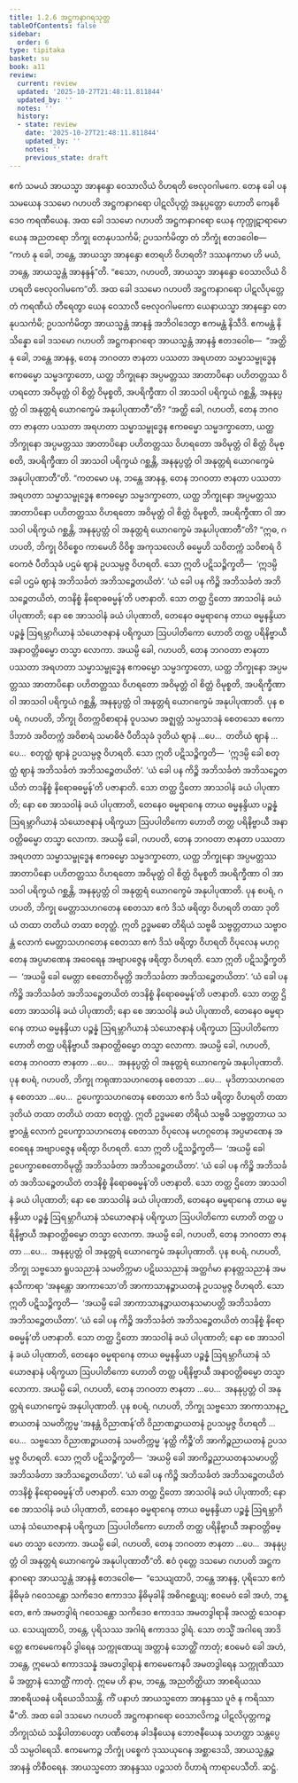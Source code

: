 ```yaml
---
title: 1.2.6 အဋ္ဌကနာဂရသုတ္တ
tableOfContents: false
sidebar:
  order: 6
type: tipitaka
basket: su
book: a11
review:
  current: review
  updated: '2025-10-27T21:48:11.811844'
  updated_by: ''
  notes: ''
  history:
  - state: review
    date: '2025-10-27T21:48:11.811844'
    updated_by: ''
    notes: ''
    previous_state: draft
---
```



<ReviewStatus review={frontmatter.review} showDetails={true} />

<HypothesisAnnotation frontmatter={frontmatter} />

<DynamicBreadcrumb />

<Division number="16" book="a11" e="ch" v="17" p="542">

<Paragraph number="143" book="a11">
ဧကံ သမယံ အာယသ္မာ အာနန္ဒော ဝေသာလိယံ ဝိဟရတိ ဗေလုဝဂါမကေ. တေန ခေါ ပန သမယေန ဒသမော ဂဟပတိ အဋ္ဌကနာဂရော ပါဋလိပုတ္တံ အနုပ္ပတ္တော ဟောတိ ကေနစိဒေဝ ကရဏီယေန.
</Paragraph>

<Paragraph number="144" book="a11">
အထ ခေါ ဒသမော ဂဟပတိ အဋ္ဌကနာဂရော ယေန ကုက္ကုဋာရာမော ယေန အညတရော ဘိက္ခု တေနုပသင်္ကမိ; ဥပသင်္ကမိတွာ တံ ဘိက္ခုံ ဧတဒဝေါစ—  “ကဟံ နု ခေါ, ဘန္တေ, အာယသ္မာ အာနန္ဒော ဧတရဟိ ဝိဟရတိ? ဒဿနကာမာ ဟိ မယံ, ဘန္တေ, အာယသ္မန္တံ အာနန္ဒန်”တိ. “ဧသော, ဂဟပတိ, အာယသ္မာ အာနန္ဒော ဝေသာလိယံ ဝိဟရတိ ဗေလုဝဂါမကေ”တိ.
</Paragraph>

<Paragraph number="145" book="a11">
အထ ခေါ ဒသမော ဂဟပတိ အဋ္ဌကနာဂရော ပါဋလိပုတ္တေ တံ ကရဏီယံ တီရေတွာ ယေန ဝေသာလီ ဗေလုဝဂါမကော ယေနာယသ္မာ အာနန္ဒော တေနုပသင်္ကမိ; ဥပသင်္ကမိတွာ အာယသ္မန္တံ အာနန္ဒံ အဘိဝါဒေတွာ ဧကမန္တံ နိသီဒိ. ဧကမန္တံ နိသိန္နော ခေါ ဒသမော ဂဟပတိ အဋ္ဌကနာဂရော အာယသ္မန္တံ အာနန္ဒံ ဧတဒဝေါစ—  “အတ္ထိ နု ခေါ, ဘန္တေ အာနန္ဒ, တေန ဘဂဝတာ ဇာနတာ ပဿတာ အရဟတာ သမ္မာသမ္ဗုဒ္ဓေန ဧကဓမ္မော သမ္မဒက္ခာတော, ယတ္ထ ဘိက္ခုနော အပ္ပမတ္တဿ အာတာပိနော ပဟိတတ္တဿ ဝိဟရတော အဝိမုတ္တံ ဝါ စိတ္တံ ဝိမုစ္စတိ, အပရိက္ခီဏာ ဝါ အာသဝါ ပရိက္ခယံ ဂစ္ဆန္တိ, အနနုပ္ပတ္တံ ဝါ အနုတ္တရံ ယောဂက္ခေမံ အနုပါပုဏာတီ”တိ? “အတ္ထိ ခေါ, ဂဟပတိ, တေန ဘဂဝတာ ဇာနတာ ပဿတာ အရဟတာ သမ္မာသမ္ဗုဒ္ဓေန ဧကဓမ္မော သမ္မဒက္ခာတော, ယတ္ထ ဘိက္ခုနော အပ္ပမတ္တဿ အာတာပိနော ပဟိတတ္တဿ ဝိဟရတော အဝိမုတ္တံ ဝါ စိတ္တံ ဝိမုစ္စတိ, အပရိက္ခီဏာ ဝါ အာသဝါ ပရိက္ခယံ ဂစ္ဆန္တိ, အနနုပ္ပတ္တံ ဝါ အနုတ္တရံ ယောဂက္ခေမံ အနုပါပုဏာတီ”တိ.
</Paragraph>

<Paragraph number="146" book="a11">
“ကတမော ပန, ဘန္တေ အာနန္ဒ, တေန ဘဂဝတာ ဇာနတာ ပဿတာ အရဟတာ သမ္မာသမ္ဗုဒ္ဓေန ဧကဓမ္မော သမ္မဒက္ခာတော, ယတ္ထ ဘိက္ခုနော အပ္ပမတ္တဿ အာတာပိနော ပဟိတတ္တဿ ဝိဟရတော အဝိမုတ္တံ ဝါ စိတ္တံ ဝိမုစ္စတိ, အပရိက္ခီဏာ ဝါ အာသဝါ ပရိက္ခယံ ဂစ္ဆန္တိ, အနနုပ္ပတ္တံ ဝါ အနုတ္တရံ ယောဂက္ခေမံ အနုပါပုဏာတီ”တိ? “ဣဓ, ဂဟပတိ, ဘိက္ခု ဝိဝိစ္စေဝ ကာမေဟိ ဝိဝိစ္စ အကုသလေဟိ ဓမ္မေဟိ သဝိတက္ကံ သဝိစာရံ ဝိဝေကဇံ ပီတိသုခံ ပဌမံ ဈာနံ ဥပသမ္ပဇ္ဇ ဝိဟရတိ. သော ဣတိ ပဋိသဉ္စိက္ခတိ—  ‘ဣဒမ္ပိ ခေါ ပဌမံ ဈာနံ အဘိသင်္ခတံ အဘိသဉ္စေတယိတံ’. ‘ယံ ခေါ ပန ကိဉ္စိ အဘိသင်္ခတံ အဘိသဉ္စေတယိတံ, တဒနိစ္စံ နိရောဓဓမ္မန်’တိ ပဇာနာတိ. သော တတ္ထ ဌိတော အာသဝါနံ ခယံ ပါပုဏာတိ; နော စေ အာသဝါနံ ခယံ ပါပုဏာတိ, တေနေဝ ဓမ္မရာဂေန တာယ ဓမ္မနန္ဒိယာ ပဉ္စန္နံ ဩရမ္ဘာဂိယာနံ သံယောဇနာနံ ပရိက္ခယာ ဩပပါတိကော ဟောတိ တတ္ထ ပရိနိဗ္ဗာယီ အနာဝတ္တိဓမ္မော တသ္မာ လောကာ. အယမ္ပိ ခေါ, ဂဟပတိ, တေန ဘဂဝတာ ဇာနတာ ပဿတာ အရဟတာ သမ္မာသမ္ဗုဒ္ဓေန ဧကဓမ္မော သမ္မဒက္ခာတော, ယတ္ထ ဘိက္ခုနော အပ္ပမတ္တဿ အာတာပိနော ပဟိတတ္တဿ ဝိဟရတော အဝိမုတ္တံ ဝါ စိတ္တံ ဝိမုစ္စတိ, အပရိက္ခီဏာ ဝါ အာသဝါ ပရိက္ခယံ ဂစ္ဆန္တိ, အနနုပ္ပတ္တံ ဝါ အနုတ္တရံ ယောဂက္ခေမံ အနုပါပုဏာတိ.
</Paragraph>

<Paragraph number="147" book="a11">
ပုန စပရံ, ဂဟပတိ, ဘိက္ခု ဝိတက္ကဝိစာရာနံ ဝူပသမာ အဇ္ဈတ္တံ သမ္ပသာဒနံ စေတသော ဧကောဒိဘာဝံ အဝိတက္ကံ အဝိစာရံ သမာဓိဇံ ပီတိသုခံ ဒုတိယံ ဈာနံ …ပေ…  တတိယံ ဈာနံ …ပေ…  စတုတ္ထံ ဈာနံ ဥပသမ္ပဇ္ဇ ဝိဟရတိ. သော ဣတိ ပဋိသဉ္စိက္ခတိ—  ‘ဣဒမ္ပိ ခေါ စတုတ္ထံ ဈာနံ အဘိသင်္ခတံ အဘိသဉ္စေတယိတံ’. ‘ယံ ခေါ ပန ကိဉ္စိ အဘိသင်္ခတံ အဘိသဉ္စေတယိတံ တဒနိစ္စံ နိရောဓဓမ္မန်’တိ ပဇာနာတိ. သော တတ္ထ ဌိတော အာသဝါနံ ခယံ ပါပုဏာတိ; နော စေ အာသဝါနံ ခယံ ပါပုဏာတိ, တေနေဝ ဓမ္မရာဂေန တာယ ဓမ္မနန္ဒိယာ ပဉ္စန္နံ ဩရမ္ဘာဂိယာနံ သံယောဇနာနံ ပရိက္ခယာ ဩပပါတိကော ဟောတိ တတ္ထ ပရိနိဗ္ဗာယီ အနာဝတ္တိဓမ္မော တသ္မာ လောကာ. အယမ္ပိ ခေါ, ဂဟပတိ, တေန ဘဂဝတာ ဇာနတာ ပဿတာ အရဟတာ သမ္မာသမ္ဗုဒ္ဓေန ဧကဓမ္မော သမ္မဒက္ခာတော, ယတ္ထ ဘိက္ခုနော အပ္ပမတ္တဿ အာတာပိနော ပဟိတတ္တဿ ဝိဟရတော အဝိမုတ္တံ ဝါ စိတ္တံ ဝိမုစ္စတိ အပရိက္ခီဏာ ဝါ အာသဝါ ပရိက္ခယံ ဂစ္ဆန္တိ, အနနုပ္ပတ္တံ ဝါ အနုတ္တရံ ယောဂက္ခေမံ အနုပါပုဏာတိ.
</Paragraph>

<Paragraph number="148" book="a11">
ပုန စပရံ, ဂဟပတိ, ဘိက္ခု မေတ္တာသဟဂတေန စေတသာ ဧကံ ဒိသံ ဖရိတွာ ဝိဟရတိ တထာ ဒုတိယံ တထာ တတိယံ တထာ စတုတ္ထံ. ဣတိ ဥဒ္ဓမဓော တိရိယံ သဗ္ဗဓိ သဗ္ဗတ္တတာယ သဗ္ဗာဝန္တံ လောကံ မေတ္တာသဟဂတေန စေတသာ ဧကံ ဒိသံ ဖရိတွာ ဝိဟရတိ ဝိပုလေန မဟဂ္ဂတေန အပ္ပမာဏေန အဝေရေန အဗျာပဇ္ဇေန ဖရိတွာ ဝိဟရတိ. သော ဣတိ ပဋိသဉ္စိက္ခတိ—  ‘အယမ္ပိ ခေါ မေတ္တာ စေတောဝိမုတ္တိ အဘိသင်္ခတာ အဘိသဉ္စေတယိတာ’. ‘ယံ ခေါ ပန ကိဉ္စိ အဘိသင်္ခတံ အဘိသဉ္စေတယိတံ တဒနိစ္စံ နိရောဓဓမ္မန်’တိ ပဇာနာတိ. သော တတ္ထ ဌိတော အာသဝါနံ ခယံ ပါပုဏာတိ; နော စေ အာသဝါနံ ခယံ ပါပုဏာတိ, တေနေဝ ဓမ္မရာဂေန တာယ ဓမ္မနန္ဒိယာ ပဉ္စန္နံ ဩရမ္ဘာဂိယာနံ သံယောဇနာနံ ပရိက္ခယာ ဩပပါတိကော ဟောတိ တတ္ထ ပရိနိဗ္ဗာယီ အနာဝတ္တိဓမ္မော တသ္မာ လောကာ. အယမ္ပိ ခေါ, ဂဟပတိ, တေန ဘဂဝတာ ဇာနတာ …ပေ…  အနနုပ္ပတ္တံ ဝါ အနုတ္တရံ ယောဂက္ခေမံ အနုပါပုဏာတိ.
</Paragraph>

<Paragraph number="149" book="a11">
ပုန စပရံ, ဂဟပတိ, ဘိက္ခု ကရုဏာသဟဂတေန စေတသာ …ပေ…  မုဒိတာသဟဂတေန စေတသာ …ပေ…  ဥပေက္ခာသဟဂတေန စေတသာ ဧကံ ဒိသံ ဖရိတွာ ဝိဟရတိ တထာ ဒုတိယံ တထာ တတိယံ တထာ စတုတ္ထံ. ဣတိ ဥဒ္ဓမဓော တိရိယံ သဗ္ဗဓိ သဗ္ဗတ္တတာယ သဗ္ဗာဝန္တံ လောကံ ဥပေက္ခာသဟဂတေန စေတသာ ဝိပုလေန မဟဂ္ဂတေန အပ္ပမာဏေန အဝေရေန အဗျာပဇ္ဇေန ဖရိတွာ ဝိဟရတိ. သော ဣတိ ပဋိသဉ္စိက္ခတိ—  ‘အယမ္ပိ ခေါ ဥပေက္ခာစေတောဝိမုတ္တိ အဘိသင်္ခတာ အဘိသဉ္စေတယိတာ’. ‘ယံ ခေါ ပန ကိဉ္စိ အဘိသင်္ခတံ အဘိသဉ္စေတယိတံ တဒနိစ္စံ နိရောဓဓမ္မန်’တိ ပဇာနာတိ. သော တတ္ထ ဌိတော အာသဝါနံ ခယံ ပါပုဏာတိ; နော စေ အာသဝါနံ ခယံ ပါပုဏာတိ, တေနေဝ ဓမ္မရာဂေန တာယ ဓမ္မနန္ဒိယာ ပဉ္စန္နံ ဩရမ္ဘာဂိယာနံ သံယောဇနာနံ ပရိက္ခယာ ဩပပါတိကော ဟောတိ တတ္ထ ပရိနိဗ္ဗာယီ အနာဝတ္တိဓမ္မော တသ္မာ လောကာ. အယမ္ပိ ခေါ, ဂဟပတိ, တေန ဘဂဝတာ ဇာနတာ …ပေ…  အနနုပ္ပတ္တံ ဝါ အနုတ္တရံ ယောဂက္ခေမံ အနုပါပုဏာတိ.
</Paragraph>

<Paragraph number="150" book="a11">
ပုန စပရံ, ဂဟပတိ, ဘိက္ခု သဗ္ဗသော ရူပသညာနံ သမတိက္ကမာ ပဋိဃသညာနံ အတ္ထင်္ဂမာ နာနတ္တသညာနံ အမနသိကာရာ ‘အနန္တော အာကာသော’တိ အာကာသာနဉ္စာယတနံ ဥပသမ္ပဇ္ဇ ဝိဟရတိ. သော ဣတိ ပဋိသဉ္စိက္ခတိ—  ‘အယမ္ပိ ခေါ အာကာသာနဉ္စာယတနသမာပတ္တိ အဘိသင်္ခတာ အဘိသဉ္စေတယိတာ’. ‘ယံ ခေါ ပန ကိဉ္စိ အဘိသင်္ခတံ အဘိသဉ္စေတယိတံ တဒနိစ္စံ နိရောဓဓမ္မန်’တိ ပဇာနာတိ. သော တတ္ထ ဌိတော အာသဝါနံ ခယံ ပါပုဏာတိ; နော စေ အာသဝါနံ ခယံ ပါပုဏာတိ, တေနေဝ ဓမ္မရာဂေန တာယ ဓမ္မနန္ဒိယာ ပဉ္စန္နံ ဩရမ္ဘာဂိယာနံ သံယောဇနာနံ ပရိက္ခယာ ဩပပါတိကော ဟောတိ တတ္ထ ပရိနိဗ္ဗာယီ အနာဝတ္တိဓမ္မော တသ္မာ လောကာ. အယမ္ပိ ခေါ, ဂဟပတိ, တေန ဘဂဝတာ ဇာနတာ …ပေ…  အနနုပ္ပတ္တံ ဝါ အနုတ္တရံ ယောဂက္ခေမံ အနုပါပုဏာတိ.
</Paragraph>

<Paragraph number="151" book="a11">
ပုန စပရံ, ဂဟပတိ, ဘိက္ခု သဗ္ဗသော အာကာသာနဉ္စာယတနံ သမတိက္ကမ္မ ‘အနန္တံ ဝိညာဏန်’တိ ဝိညာဏဉ္စာယတနံ ဥပသမ္ပဇ္ဇ ဝိဟရတိ …ပေ…  သဗ္ဗသော ဝိညာဏဉ္စာယတနံ သမတိက္ကမ္မ ‘နတ္ထိ ကိဉ္စီ’တိ အာကိဉ္စညာယတနံ ဥပသမ္ပဇ္ဇ ဝိဟရတိ. သော ဣတိ ပဋိသဉ္စိက္ခတိ—  ‘အယမ္ပိ ခေါ အာကိဉ္စညာယတနသမာပတ္တိ အဘိသင်္ခတာ အဘိသဉ္စေတယိတာ’. ‘ယံ ခေါ ပန ကိဉ္စိ အဘိသင်္ခတံ အဘိသဉ္စေတယိတံ တဒနိစ္စံ နိရောဓဓမ္မန်’တိ ပဇာနာတိ. သော တတ္ထ ဌိတော အာသဝါနံ ခယံ ပါပုဏာတိ; နော စေ အာသဝါနံ ခယံ ပါပုဏာတိ, တေနေဝ ဓမ္မရာဂေန တာယ ဓမ္မနန္ဒိယာ ပဉ္စန္နံ ဩရမ္ဘာဂိယာနံ သံယောဇနာနံ ပရိက္ခယာ ဩပပါတိကော ဟောတိ တတ္ထ ပရိနိဗ္ဗာယီ အနာဝတ္တိဓမ္မော တသ္မာ လောကာ. အယမ္ပိ ခေါ, ဂဟပတိ, တေန ဘဂဝတာ ဇာနတာ …ပေ…  အနနုပ္ပတ္တံ ဝါ အနုတ္တရံ ယောဂက္ခေမံ အနုပါပုဏာတီ”တိ.
</Paragraph>

<Paragraph number="152" book="a11">
ဧဝံ ဝုတ္တေ ဒသမော ဂဟပတိ အဋ္ဌကနာဂရော အာယသ္မန္တံ အာနန္ဒံ ဧတဒဝေါစ—  “သေယျထာပိ, ဘန္တေ အာနန္ဒ, ပုရိသော ဧကံ နိဓိမုခံ ဂဝေသန္တော သကိဒေဝ ဧကာဒသ နိဓိမုခါနိ အဓိဂစ္ဆေယျ; ဧဝမေဝံ ခေါ အဟံ, ဘန္တေ, ဧကံ အမတဒွါရံ ဂဝေသန္တော သကိဒေဝ ဧကာဒသ အမတဒွါရာနိ အလတ္ထံ သေဝနာယ. သေယျထာပိ, ဘန္တေ, ပုရိသဿ အဂါရံ ဧကာဒသ ဒွါရံ. သော တသ္မိံ အဂါရေ အာဒိတ္တေ ဧကမေကေနပိ ဒွါရေန သက္ကုဏေယျ အတ္တာနံ သောတ္ထိံ ကာတုံ; ဧဝမေဝံ ခေါ အဟံ, ဘန္တေ, ဣမေသံ ဧကာဒသန္နံ အမတဒွါရာနံ ဧကမေကေနပိ အမတဒွါရေန သက္ကုဏိဿာမိ အတ္တာနံ သောတ္ထိံ ကာတုံ. ဣမေ ဟိ နာမ, ဘန္တေ, အညတိတ္ထိယာ အာစရိယဿ အာစရိယဓနံ ပရိယေသိဿန္တိ. ကိံ ပနာဟံ အာယသ္မတော အာနန္ဒဿ ပူဇံ န ကရိဿာမီ”တိ.
</Paragraph>

<Paragraph number="153" book="a11">
အထ ခေါ ဒသမော ဂဟပတိ အဋ္ဌကနာဂရော ဝေသာလိကဉ္စ ပါဋလိပုတ္တကဉ္စ ဘိက္ခုသံဃံ သန္နိပါတာပေတွာ ပဏီတေန ခါဒနီယေန ဘောဇနီယေန သဟတ္ထာ သန္တပ္ပေသိ သမ္ပဝါရေသိ. ဧကမေကဉ္စ ဘိက္ခုံ ပစ္စေကံ ဒုဿယုဂေန အစ္ဆာဒေသိ, အာယသ္မန္တဉ္စ အာနန္ဒံ တိစီဝရေန. အာယသ္မတော အာနန္ဒဿ ပဉ္စသတံ ဝိဟာရံ ကာရာပေသီတိ.

</Paragraph>
</Division>

<Paragraph number="154" type="center" book="a11">
ဆဋ္ဌံ.
</Paragraph>